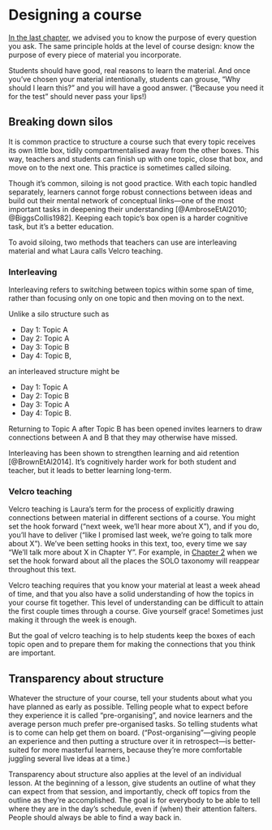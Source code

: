 # Designing a course

[In the last chapter](interact-w-students.qmd), we advised you to know the purpose of every question you ask.
The same principle holds at the level of course design: know the purpose of every piece of material you incorporate.

Students should have good, real reasons to learn the material.
And once you've chosen your material intentionally, students can grouse, "Why should I learn this?" and you will have a good answer.
("Because you need it for the test" should never pass your lips!)


## Breaking down silos

It is common practice to structure a course such that every topic receives its own little box, tidily compartmentalised away from the other boxes.
This way, teachers and students can finish up with one topic, close that box, and move on to the next one.
This practice is sometimes called siloing.

Though it's common, siloing is not good practice.
With each topic handled separately, learners cannot forge robust connections between ideas and build out their mental network of conceptual links—one of the most important tasks in deepening their understanding [@AmbroseEtAl2010; @BiggsCollis1982].
Keeping each topic's box open is a harder cognitive task, but it's a better education.

To avoid siloing, two methods that teachers can use are interleaving material and what Laura calls Velcro teaching.


### Interleaving

Interleaving refers to switching between topics within some span of time, rather than focusing only on one topic and then moving on to the next.

Unlike a silo structure such as

- Day 1: Topic A
- Day 2: Topic A
- Day 3: Topic B
- Day 4: Topic B,

an interleaved structure might be

- Day 1: Topic A
- Day 2: Topic B
- Day 3: Topic A
- Day 4: Topic B.

Returning to Topic A after Topic B has been opened invites learners to draw connections between A and B that they may otherwise have missed.

Interleaving has been shown to strengthen learning and aid retention [@BrownEtAl2014].
It's cognitively harder work for both student and teacher, but it leads to better learning long-term.


### Velcro teaching

Velcro teaching is Laura's term for the process of explicitly drawing connections between material in different sections of a course.
You might set the hook forward ("next week, we'll hear more about X"), and if you do, you'll have to deliver ("like I promised last week, we're going to talk more about X").
We've been setting hooks in this text, too, every time we say "We'll talk more about X in Chapter Y".
For example, in [Chapter 2](../part1/learning-taxonomies.qmd) when we set the hook forward about all the places the SOLO taxonomy will reappear throughout this text.

Velcro teaching requires that you know your material at least a week ahead of time, and that you also have a solid understanding of how the topics in your course fit together.
This level of understanding can be difficult to attain the first couple times through a course.
Give yourself grace!
Sometimes just making it through the week is enough.

But the goal of velcro teaching is to help students keep the boxes of each topic open and to prepare them for making the connections that you think are important.


## Transparency about structure

Whatever the structure of your course, tell your students about what you have planned as early as possible.
Telling people what to expect before they experience it is called "pre-organising", and novice learners and the average person much prefer pre-organised tasks.
So telling students what is to come can help get them on board.
("Post-organising"—giving people an experience and then putting a structure over it in retrospect—is better-suited for more masterful learners, because they're more comfortable juggling several live ideas at a time.)

Transparency about structure also applies at the level of an individual lesson.
At the beginning of a lesson, give students an outline of what they can expect from that session, and importantly, check off topics from the outline as they're accomplished.
The goal is for everybody to be able to tell where they are in the day's schedule, even if (when) their attention falters.
People should always be able to find a way back in.
